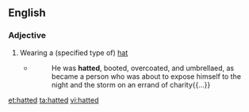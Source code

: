 ==English==

===Adjective===
{{en-adj|-}}

# {{context|chiefly|in combination|lang=en}} Wearing a (specified type of) [[hat]]
#* {{w|Ambrose Bierce}}
#*: He was '''hatted''', booted, overcoated, and umbrellaed, as became a person who was about to expose himself to the night and the storm on an errand of charity{{...}}

[[et:hatted]]
[[ta:hatted]]
[[vi:hatted]]